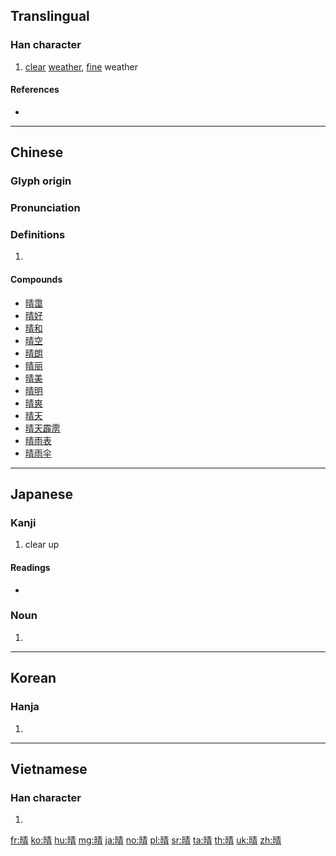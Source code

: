 {{character info/new}}
==Translingual==

===Han character===
{{Han char|rn=72|rad=日|as=08|sn=12|four=65027|canj=AQMB|ids=⿰日青}}

# [[clear]] [[weather]], [[fine]] weather

====References====
* {{Han ref|kx=0496.390|dkj=13994|dj=0863.100|hdz=21515.070|uh=6674|ud=26228|bh=B4B8|bd=46264}}

----

==Chinese==
{{zh-forms}}

===Glyph origin===
{{Han etym}}

===Pronunciation===
{{zh-pron
|m=qíng
|c=cing4,ceng4
|h=pfs=
|md=
|mn=qz,xm,zz:chêng/qz,tp,xm:chîⁿ/kh,zz:chêⁿ/twvt:chīⁿ
|w=
|ma=y
|mc=y
|oc=y
|cat=
}}

===Definitions===
{{zh-hanzi}}

# {{rfdef|lang=zh}}

====Compounds====
* [[晴霭]]
* [[晴好]]
* [[晴和]]
* [[晴空]]
* [[晴朗]]
* [[晴丽]]
* [[晴美]]
* [[晴明]]
* [[晴爽]]
* [[晴天]]
* [[晴天霹雳]]
* [[晴雨表]]
* [[晴雨伞]]

----

==Japanese==

===Kanji===
{{ja-kanji|grade=2|rs=日08}}

# clear up

====Readings====
* {{ja-readings
|goon=[[しょう]] (shō) {{qualifier|non-[[w:Jōyō kanji|Jōyō]] reading}}
|kanon=[[せい]] (sei)
|kun=[[はれる]] (hareru), [[はれ]] (hare), [[はらす]] (harasu)
|nanori=[[はる]] (haru)}}

===Noun===
{{ja-noun|はれ}}

# {{alternative form of|晴れ|lang=ja}}

----

==Korean==

===Hanja===
{{ko-hanja|hangeul=[[청]]|eumhun=|rv=cheong|mr=ch'ŏng|y=cheng}}

# {{defn|lang=ko|sort=日08}}

----

==Vietnamese==

===Han character===
{{vi-hantu|[[tạnh]], [[tành]], [[tình]], [[thanh]], [[thinh]]|rs=日08}}

# {{defn|lang=vi|sort=日08}}

[[fr:晴]]
[[ko:晴]]
[[hu:晴]]
[[mg:晴]]
[[ja:晴]]
[[no:晴]]
[[pl:晴]]
[[sr:晴]]
[[ta:晴]]
[[th:晴]]
[[uk:晴]]
[[zh:晴]]